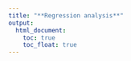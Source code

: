 ```yaml
---
title: "**Regression analysis**"
output: 
  html_document:
    toc: true
    toc_float: true
---
```


